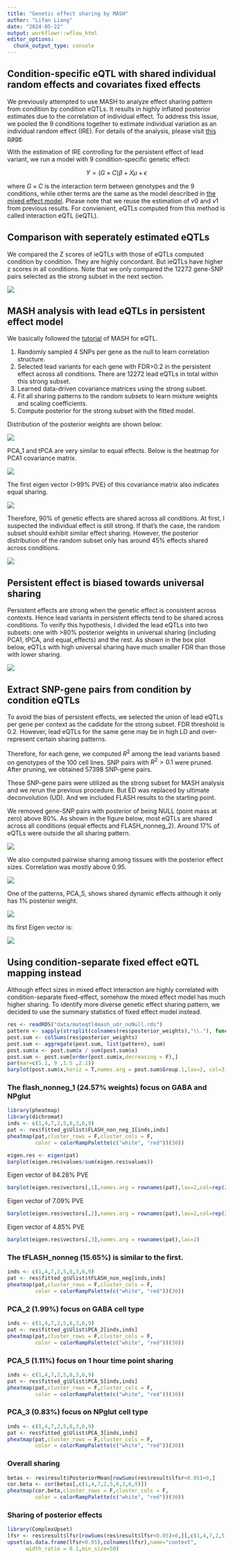 ```yaml
---
title: "Genetic effect sharing by MASH"
author: "Lifan Liang"
date: "2024-05-22"
output: workflowr::wflow_html
editor_options:
  chunk_output_type: console
---
```


## Condition-specific eQTL with shared individual random effects and covariates fixed effects

We previously attempted to use MASH to analyze effect sharing pattern from condition by condition eQTLs. It results in highly inflated posterior estimates due to the correlation of individual effect. To address this issue, we pooled the 9 conditions together to estimate individual variation as an individual random effect (IRE). For details of the analysis, please visit [this page](assets/eQTL_glimix.html).

With the estimation of IRE controlling for the persistent effect of lead variant, we run a model with 9 condition-specific genetic effect:

$$
Y= (G\times C)\beta + X\mu + \epsilon
$$

where $G\times C$ is the interaction term between genotypes and the 9 conditions, while other terms are the same as the model described in [the mixed effect model](eQTL_glimix.html). Please note that we reuse the estimation of $v0$ and $v1$ from previous results. For convienient, eQTLs computed from this method is called interaction eQTL (ieQTL).

## Comparison with seperately estimated eQTLs

We compared the Z scores of ieQTLs with those of eQTLs computed condition by condition. They are highly concordant. But ieQTLs have higher z scores in all conditions. Note that we only compared the 12272 gene-SNP pairs selected as the strong subset in the next section.

![](assets/eQTL_zscore_shared_vs_seperate.png)

## MASH analysis with lead eQTLs in persistent effect model

We basically followed the [tutorial](https://stephenslab.github.io/mashr/articles/eQTL_outline.html) of MASH for eQTL. 

1. Randomly sampled 4 SNPs per gene as the null to learn correlation structure.
2. Selected lead variants for each gene with FDR>0.2 in the persistent effect across all conditions. There are 12272 lead eQTLs in total within this strong subset.
3. Learned data-driven covariance matrices using the strong subset.
4. Fit all sharing patterns to the random subsets to learn mixture weights and scaling coefficients.
5. Compute posterior for the strong subset with the fitted model.

Distribution of the posterior weights are shown below:

![](assets/dist_sharing_strong.png)

PCA_1 and tPCA are very similar to equal effects. Below is the heatmap for PCA1 covariance matrix.

![](assets/PCA1_strong.png)

The first eigen vector (>99% PVE) of this covariance matrix also indicates equal sharing.

![](assets/PCA1_eigen_strong.png)

Therefore, 90% of genetic effects are shared across all conditions. At first, I suspected the individual effect is still strong. If that's the case, the random subset should exhibit similar effect sharing. However, the posterior distribution of the random subset only has around 45% effects shared across conditions.

![](assets/dist_sharing_random.png)

## Persistent effect is biased towards universal sharing

Persistent effects are strong when the genetic effect is consistent across contexts. Hence lead variants in persistent effects tend to be shared across conditions. To verify this hypothesis, I divided the lead eQTLs into two subsets: one with >80% posterior weights in universal sharing (including PCA1, tPCA, and equal_effects) and the rest. As shown in the box plot below, eQTLs with high universal sharing have much smaller FDR than those with lower sharing.

![](assets/main_effect_bias.png)

## Extract SNP-gene pairs from condition by condition eQTLs

To avoid the bias of persistent effects, we selected the union of lead eQTLs per gene per context as the cadidate for the strong subset. FDR threshold is 0.2. However, lead eQTLs for the same gene may be in high LD and over-represent certain sharing patterns.

Therefore, for each gene, we computed $R^2$ among the lead variants based on genotypes of the 100 cell lines. SNP pairs with $R^2>0.1$ were pruned. After pruning, we obtained 57398 SNP-gene pairs.

These SNP-gene pairs were utilized as the strong subset for MASH analysis and we rerun the previous procedure. But ED was replaced by ultimate deconvolution (UD). And we included FLASH results to the starting point.

We removed gene-SNP pairs with posterior of being NULL (point mass at zero) above 80%. As shown in the figure below, most eQTLs are shared across all conditions (equal effects and FLASH_nonneg_2). Around 17% of eQTLs were outside the all sharing pattern.

![](assets/MASH/posterior_weight.png)

We also computed pairwise sharing among tissues with the posterior effect sizes. Correlation was mostly above 0.95.

![](assets/MASH/all_sharing.png)

One of the patterns, PCA_5, shows shared dynamic effects although it only has 1% posterior weight.

![](assets/MASH/PCA5_cov.png)

Its first Eigen vector is:

![](assets/MASH/PCA5_eigen1.png)

## Using condition-separate fixed effect eQTL mapping instead

Although effect sizes in mixed effect interaction are highly correlated with condition-separate fixed-effect, somehow the mixed effect model has much higher sharing. To identify more diverse genetic effect sharing pattern, we decided to use the summary statistics of fixed effect model instead.

```r
res <- readRDS("data/mateqtl4mash_udr_noNull.rds")
pattern <- sapply(strsplit(colnames(res$posterior_weights),"\\."), function(x){x[1]})
post.sum <- colSums(res$posterior_weights)
post.sum <- aggregate(post.sum, list(pattern), sum)
post.sum$x <- post.sum$x / sum(post.sum$x)
post.sum <- post.sum[order(post.sum$x,decreasing = F),]
par(mar=c(5.1, 9 ,1.5 ,2.1))
barplot(post.sum$x,horiz = T,names.arg = post.sum$Group.1,las=2, col=3)
```

### The flash_nonneg_1 (24.57% weights) focus on GABA and NPglut
```r
library(pheatmap)
library(dichromat)
inds <- c(1,4,7,2,5,8,3,6,9)
pat <- res$fitted_g$Ulist$FLASH_non_neg_1[inds,inds]
pheatmap(pat,cluster_rows = F,cluster_cols = F,
         color = colorRampPalette(c("white", "red"))(30))
```

```r
eigen.res <- eigen(pat)
barplot(eigen.res$values/sum(eigen.res$values))
```

Eigen vector of 84.28% PVE

```r
barplot(eigen.res$vectors[,1],names.arg = rownames(pat),las=2,col=rep(2:4,each=3))
```

Eigen vector of 7.09% PVE

```r
barplot(eigen.res$vectors[,2],names.arg = rownames(pat),las=2,col=rep(2:4,each=3))
```

Eigen vector of 4.85% PVE

```r
barplot(eigen.res$vectors[,3],names.arg = rownames(pat),las=2)
```

### The tFLASH_nonneg (15.65%) is similar to the first.

```r
inds <- c(1,4,7,2,5,8,3,6,9)
pat <- res$fitted_g$Ulist$tFLASH_non_neg[inds,inds]
pheatmap(pat,cluster_rows = F,cluster_cols = F,
         color = colorRampPalette(c("white", "red"))(30))
```

### PCA_2 (1.99%) focus on GABA cell type

```r
inds <- c(1,4,7,2,5,8,3,6,9)
pat <- res$fitted_g$Ulist$PCA_2[inds,inds]
pheatmap(pat,cluster_rows = F,cluster_cols = F,
         color = colorRampPalette(c("white", "red"))(30))
```

### PCA_5 (1.11%) focus on 1 hour time point sharing

```r
inds <- c(1,4,7,2,5,8,3,6,9)
pat <- res$fitted_g$Ulist$PCA_5[inds,inds]
pheatmap(pat,cluster_rows = F,cluster_cols = F,
         color = colorRampPalette(c("white", "red"))(30))
```

### PCA_3 (0.83%) focus on NPglut cell type

```r
inds <- c(1,4,7,2,5,8,3,6,9)
pat <- res$fitted_g$Ulist$PCA_3[inds,inds]
pheatmap(pat,cluster_rows = F,cluster_cols = F,
         color = colorRampPalette(c("white", "red"))(30))
```

### Overall sharing

```r
betas <- res$result$PosteriorMean[rowSums(res$result$lfsr<0.05)>0,]
cor.beta <- cor(betas[,c(1,4,7,2,5,8,3,6,9)])
pheatmap(cor.beta,cluster_rows = F,cluster_cols = F,
         color = colorRampPalette(c("white", "red"))(30))
```

### Sharing of posterior effects

```r
library(ComplexUpset)
lfsr <- res$result$lfsr[rowSums(res$result$lfsr<0.05)>0,][,c(1,4,7,2,5,8,3,6,9)]
upset(as.data.frame(lfsr<0.05),colnames(lfsr),name="context",
      width_ratio = 0.1,min_size=50)
```


